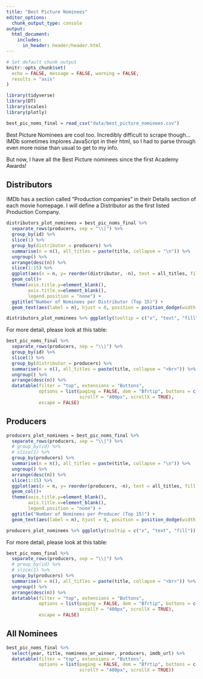 ```yaml
---
title: "Best Picture Nominees"
editor_options: 
  chunk_output_type: console
output:
  html_document:
    includes:
      in_header: header/header.html
---
```


```r
# Set default chunk output
knitr::opts_chunk$set(
  echo = FALSE, message = FALSE, warning = FALSE,
  results = "asis"
)
```

```r
library(tidyverse)
library(DT)
library(scales)
library(plotly)
```



```r
best_pic_noms_final = read_csv("data/best_picture_nominees.csv")

```

Best Picture Nominees are cool too. Incredibly difficult to scrape though... IMDb sometimes implores JavaScript in their html, so I had to parse through even more noise than usual to get to my info. 

But now, I have all the Best Picture nominees since the first Academy Awards!


## Distributors

IMDb has a section called "Production companies" in their Details section of each movie homepage. I will define a Distributor as the first listed Production Company.

```r
distributors_plot_nominees = best_pic_noms_final %>%
  separate_rows(producers, sep = "\\|") %>%
  group_by(id) %>% 
  slice(1) %>% 
  group_by(distributor = producers) %>% 
  summarise(n = n(), all_titles = paste(title, collapse = "\n")) %>% 
  ungroup() %>% 
  arrange(desc(n)) %>%
  slice(1:15) %>% 
  ggplot(aes(x = n, y= reorder(distributor, -n), text = all_titles, fill = distributor)) +
  geom_col()+
  theme(axis.title.y=element_blank(),
        axis.title.x=element_blank(),
        legend.position = "none") +
  ggtitle("Number of Nominees per Distributor (Top 15)") +
  geom_text(aes(label = n), hjust = 0, position = position_dodge(width = 1))

distributors_plot_nominees %>% ggplotly(tooltip = c("x", "text", "fill"))

```

For more detail, please look at this table:

```r
best_pic_noms_final %>%
  separate_rows(producers, sep = "\\|") %>%
  group_by(id) %>% 
  slice(1) %>% 
  group_by(distributor = producers) %>% 
  summarise(n = n(), all_titles = paste(title, collapse = "<br>")) %>%
  ungroup() %>% 
  arrange(desc(n)) %>% 
  datatable(filter = "top", extensions = "Buttons",
            options = list(paging = FALSE, dom = "Bfrtip", buttons = c("copy", "csv", "excel"),
                           scrollY = "400px", scrollX = TRUE),
            escape = FALSE)
```

## Producers

```r
producers_plot_nominees = best_pic_noms_final %>%
  separate_rows(producers, sep = "\\|") %>%
  # group_by(id) %>% 
  # slice(1) %>% 
  group_by(producers) %>% 
  summarise(n = n(), all_titles = paste(title, collapse = "\n")) %>% 
  ungroup() %>% 
  arrange(desc(n)) %>%
  slice(1:15) %>% 
  ggplot(aes(x = n, y= reorder(producers, -n), text = all_titles, fill = producers)) +
  geom_col()+
  theme(axis.title.y=element_blank(),
        axis.title.x=element_blank(),
        legend.position = "none") +
  ggtitle("Number of Nominees per Producer (Top 15)") +
  geom_text(aes(label = n), hjust = 0, position = position_dodge(width = 1))

producers_plot_nominees %>% ggplotly(tooltip = c("x", "text", "fill"))

```

For more detail, please look at this table:

```r
best_pic_noms_final %>%
  separate_rows(producers, sep = "\\|") %>%
  # group_by(id) %>% 
  # slice(1) %>% 
  group_by(producers) %>% 
  summarise(n = n(), all_titles = paste(title, collapse = "<br>")) %>%
  ungroup() %>% 
  arrange(desc(n)) %>% 
  datatable(filter = "top", extensions = "Buttons",
            options = list(paging = FALSE, dom = "Bfrtip", buttons = c("copy", "csv", "excel"),
                           scrollY = "400px", scrollX = TRUE),
            escape = FALSE)
```



## All Nominees

```r
best_pic_noms_final %>%
  select(year, title, nominees_or_winner, producers, imdb_url) %>% 
  datatable(filter = "top", extensions = "Buttons",
            options = list(paging = FALSE, dom = "Bfrtip", buttons = c("copy", "csv", "excel"),
                           scrollY = "400px", scrollX = TRUE))


```


